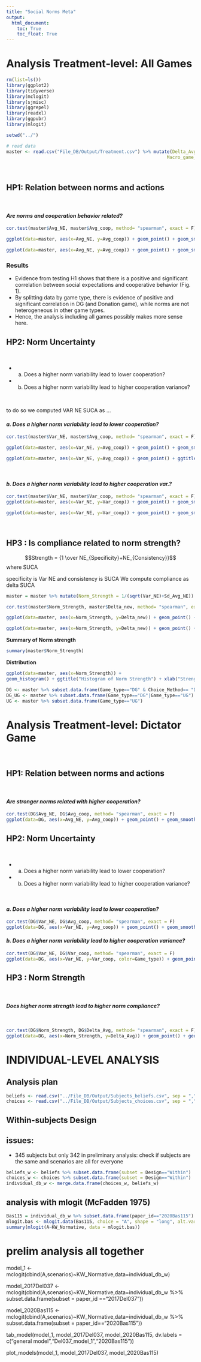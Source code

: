 ```yaml
---
title: "Social Norms Meta"
output: 
  html_document:
    toc: True
    toc_float: True
---
```


# Analysis Treatment-level: All Games

```r
rm(list=ls())
library(ggplot2)
library(tidyverse)
library(mclogit)
library(sjmisc)
library(ggrepel)
library(readxl)
library(ggpubr)
library(mlogit)

setwd("../")

# read data 
master <- read.csv("File_DB/Output/Treatment.csv") %>% mutate(Delta_Avg = Avg_NE - Avg_coop,
                                                            Macro_game_type = ifelse(Game_type %in% c("DG","Donation Game"), "DG and Donation Game", Game_type)) %>% subset.data.frame(subset = PaperID !="2017Del037")

```

<br>

## HP1: Relation between norms and actions

<br>

<h4><i>Are norms and cooperation behavior related?</i></h4>

```r

cor.test(master$Avg_NE, master$Avg_coop, method= "spearman", exact = F)

ggplot(data=master, aes(x=Avg_NE, y=Avg_coop)) + geom_point() + geom_smooth(method = "lm") + ggtitle("Fig. 1: H1 : Correlation Between Average Cooperation and Norm (NE)") + stat_cor(method = "spearman")

ggplot(data=master, aes(x=Avg_NE, y=Avg_coop)) + geom_point() + geom_smooth(method = "lm") + ggtitle("Fig. 2: H1 : Correlation Between Average Cooperation and Norm (NE)") + facet_wrap(~Macro_game_type, ncol=3) + stat_cor(method = "spearman")

```

### Results
- Evidence from testing H1 shows that there is a positive and significant correlation between social expectations and cooperative behavior (Fig. 1).
- By splitting data by game type, there is evidence of positive and significant correlation in DG (and Donation game), while norms are not heterogeneous in other game types. 
- Hence, the analysis including all games possibly makes more sense here.

## HP2: Norm Uncertainty

<br>

- a. Does a higher norm variability lead to lower cooperation?
- b. Does a higher norm variability lead to higher cooperation variance?

<br>

to do so we computed VAR NE SUCA as ...

<h4><i>a. Does a higher norm variability lead to lower cooperation?</i></h4>

```r

cor.test(master$Var_NE, master$Avg_coop, method= "spearman", exact = F)

ggplot(data=master, aes(x=Var_NE, y=Avg_coop)) + geom_point() + geom_smooth(method="lm") + ggtitle("Fig. 3 H2a : Correlation Between Average Cooperation and Norm Variance (NE)") + stat_cor(method = "spearman") 

ggplot(data=master, aes(x=Var_NE, y=Avg_coop)) + geom_point() + ggtitle("Fig. 4 H2a : Correlation Between Average Cooperation and Norm Variance (NE)") + facet_wrap(~Macro_game_type, ncol=3) + stat_cor(method = "spearman") + geom_smooth(method="lm")

```
<br>

<h4><i>b. Does a higher norm variability lead to higher cooperation var.?</i></h4>

```r

cor.test(master$Var_NE, master$Var_coop, method= "spearman", exact = F)
ggplot(data=master, aes(x=Var_NE, y=Var_coop)) + geom_point() + geom_smooth(method = "lm") + ggtitle("Fig. 5 H2b : Correlation Between Variance Cooperation and Norm (NE)")

ggplot(data=master, aes(x=Var_NE, y=Var_coop)) + geom_point() + geom_smooth(method = "lm") + ggtitle("Fig. 6 H2b : Correlation Between Variance Cooperation and Norm (NE)") + facet_wrap(~Macro_game_type) + stat_cor(method = "spearman")

```

<br>

## HP3 : Is compliance related to norm strength?

$$Strength = {1 \over NE_{Specificity}+NE_{Consistency}}$$
where SUCA

specificity is Var NE and consistency is SUCA
We compute compliance as delta SUCA


```r

master = master %>% mutate(Norm_Strength = 1/(sqrt(Var_NE)+Sd_Avg_NE)) %>% mutate(Delta_new = (Avg_NE-Avg_coop))

cor.test(master$Norm_Strength, master$Delta_new, method= "spearman", exact = F)

ggplot(data=master, aes(x=Norm_Strength, y=Delta_new)) + geom_point() + geom_smooth(method = "lm") + stat_cor(method = "spearman")

ggplot(data=master, aes(x=Norm_Strength, y=Delta_new)) + geom_point() + geom_smooth(method = "lm")+ facet_wrap(~Macro_game_type, ncol=3) + stat_cor(method = "spearman")# + geom_text(aes(label=PaperID))

```

<b>Summary of Norm strength</b>

```r
summary(master$Norm_Strength)
```

<b>Distribution</b>

```r
ggplot(data=master, aes(x=Norm_Strength)) +
geom_histogram() + ggtitle("Histogram of Norm Strength") + xlab("Strength Norm") + facet_wrap(~Macro_game_type)

```

```r
DG <- master %>% subset.data.frame(Game_type=="DG" & Choice_Method== "Direct")
DG_UG <- master %>% subset.data.frame(Game_type=="DG"|Game_type=="UG")
UG <- master %>% subset.data.frame(Game_type=="UG")
```

# Analysis Treatment-level: Dictator Game

<br>

## HP1: Relation between norms and actions

<br>

<h4><i>Are stronger norms related with higher cooperation?</i></h4>

```r
cor.test(DG$Avg_NE, DG$Avg_coop, method= "spearman", exact = F)
ggplot(data=DG, aes(x=Avg_NE, y=Avg_coop)) + geom_point() + geom_smooth(method = "lm") + ggtitle("H1 : Correlation Between Average Cooperation and Norm (NE)\nDG Only")
```

## HP2: Norm Uncertainty

<br>

- a. Does a higher norm variability lead to lower cooperation?
- b. Does a higher norm variability lead to higher cooperation variance?

<br>

<h4><i>a. Does a higher norm variability lead to lower cooperation?</i></h4>
```r
cor.test(DG$Var_NE, DG$Avg_coop, method= "spearman", exact = F)
ggplot(data=DG, aes(x=Var_NE, y=Avg_coop)) + geom_point() + geom_smooth() + ggtitle("H2a : Correlation Between Average Cooperation and Norm Variance (NE)\nDG Only")
```

<h4><i>b. Does a higher norm variability lead to higher cooperation variance?</i></h4>
```r
cor.test(DG$Var_NE, DG$Var_coop, method= "spearman", exact = F)
ggplot(data=DG, aes(x=Var_NE, y=Var_coop, color=Game_type)) + geom_point() + geom_smooth() + ggtitle("H2b : Correlation Between Variance Cooperation and Norm (NE)\nDG Only")
```

## HP3 : Norm Strength

<br>

<h4><i>Does higher norm strength lead to higher norm compliance?</i></h4>

<br>

```r
cor.test(DG$Norm_Strength, DG$Delta_Avg, method= "spearman", exact = F)
ggplot(data=DG, aes(x=Norm_Strength, y=Delta_Avg)) + geom_point() + geom_smooth(method = "lm")
```

# INDIVIDUAL-LEVEL ANALYSIS

## Analysis plan


```r
beliefs <- read.csv("../File_DB/Output/Subjects_beliefs.csv", sep = ",")
choices <- read.csv("../File_DB/Output/Subjects_choices.csv", sep = ",")
```

## Within-subjects Design

## issues: 
- 345 subjects but only 342 in preliminary analysis: check if subjects are the same and scenarios are all for everyone

```r
beliefs_w <- beliefs %>% subset.data.frame(subset = Design=="Within")
choices_w <- choices %>% subset.data.frame(subset = Design=="Within")
individual_db_w <- merge.data.frame(choices_w, beliefs_w)
```
## analysis with mlogit (McFadden 1975)

```r
Bas115 = individual_db_w %>% subset.data.frame(paper_id=="2020Bas115")
mlogit.bas <- mlogit.data(Bas115, choice = "A", shape = "long", alt.var = "scenarios", id.var = "subjects_id", )
summary(mlogit(A~KW_Normative, data = mlogit.bas))
```
# prelim analysis all together
model_1 <- mclogit(cbind(A,scenarios)~KW_Normative,data=individual_db_w)

model_2017Del037 <- mclogit(cbind(A,scenarios)~KW_Normative,data=individual_db_w %>% 
                            subset.data.frame(subset = paper_id =="2017Del037"))

model_2020Bas115 <- mclogit(cbind(A,scenarios)~KW_Normative,data=individual_db_w %>% 
                            subset.data.frame(subset = paper_id=="2020Bas115"))

tab_model(model_1, model_2017Del037, 
        model_2020Bas115, 
        dv.labels = c("general model","Del037_model_1","2020Bas115"))

plot_models(model_1, model_2017Del037, 
          model_2020Bas115)
